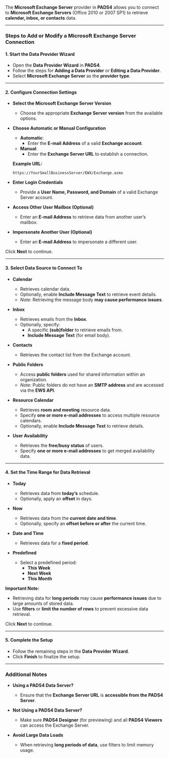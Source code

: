 
The **Microsoft Exchange Server** provider in **PADS4** allows you to connect to **Microsoft Exchange Servers** (Office 2010 or 2007 SP1) to retrieve **calendar, inbox, or contacts** data.

---

### **Steps to Add or Modify a Microsoft Exchange Server Connection**  

#### **1. Start the Data Provider Wizard**  
- Open the **Data Provider Wizard** in **PADS4**.  
- Follow the steps for **Adding a Data Provider** or **Editing a Data Provider**.  
- Select **Microsoft Exchange Server** as the **provider type**.  

---

#### **2. Configure Connection Settings**  

- **Select the Microsoft Exchange Server Version**  
  - Choose the appropriate **Exchange Server version** from the available options.

- **Choose Automatic or Manual Configuration**  
  - **Automatic**:  
    - Enter the **E-mail Address** of a valid **Exchange account**.  
  - **Manual**:  
    - Enter the **Exchange Server URL** to establish a connection.  

  **Example URL:**  
  ```
  https://YourSmallBusinessServer/EWX/Exchange.asmx
  ```

- **Enter Login Credentials**  
  - Provide a **User Name, Password, and Domain** of a valid Exchange Server account.  

- **Access Other User Mailbox (Optional)**  
  - Enter an **E-mail Address** to retrieve data from another user’s mailbox.  

- **Impersonate Another User (Optional)**  
  - Enter an **E-mail Address** to impersonate a different user.  

Click **Next** to continue.  

---

#### **3. Select Data Source to Connect To**  

- **Calendar**  
  - Retrieves calendar data.  
  - Optionally, enable **Include Message Text** to retrieve event details.  
  - *Note:* Retrieving the message body **may cause performance issues**.  

- **Inbox**  
  - Retrieves emails from the **Inbox**.  
  - Optionally, specify:  
    - A specific **(sub)folder** to retrieve emails from.  
    - **Include Message Text** (for email body).  

- **Contacts**  
  - Retrieves the contact list from the Exchange account.  

- **Public Folders**  
  - Access **public folders** used for shared information within an organization.  
  - *Note:* Public folders do not have an **SMTP address** and are accessed via the **EWS API**.  

- **Resource Calendar**  
  - Retrieves **room and meeting** resource data.  
  - Specify **one or more e-mail addresses** to access multiple resource calendars.  
  - Optionally, enable **Include Message Text** to retrieve details.  

- **User Availability**  
  - Retrieves the **free/busy status** of users.  
  - Specify **one or more e-mail addresses** to get merged availability data.  

---

#### **4. Set the Time Range for Data Retrieval**  

- **Today**  
  - Retrieves data from **today’s** schedule.  
  - Optionally, apply an **offset** in days.  

- **Now**  
  - Retrieves data from the **current date and time**.  
  - Optionally, specify an **offset before or after** the current time.  

- **Date and Time**  
  - Retrieves data for a **fixed period**.  

- **Predefined**  
  - Select a predefined period:  
    - **This Week**  
    - **Next Week**  
    - **This Month**  

**Important Note:**  
- Retrieving data for **long periods** may cause **performance issues** due to large amounts of stored data.  
- Use **filters** or **limit the number of rows** to prevent excessive data retrieval.  

Click **Next** to continue.  

---

#### **5. Complete the Setup**  
- Follow the remaining steps in the **Data Provider Wizard**.  
- Click **Finish** to finalize the setup.  

---

### **Additional Notes**  

- **Using a PADS4 Data Server?**  
  - Ensure that the **Exchange Server URL** is **accessible from the PADS4 Server**.  

- **Not Using a PADS4 Data Server?**  
  - Make sure **PADS4 Designer** (for previewing) and all **PADS4 Viewers** can access the Exchange Server.  

- **Avoid Large Data Loads**  
  - When retrieving **long periods of data**, use filters to limit memory usage.  
